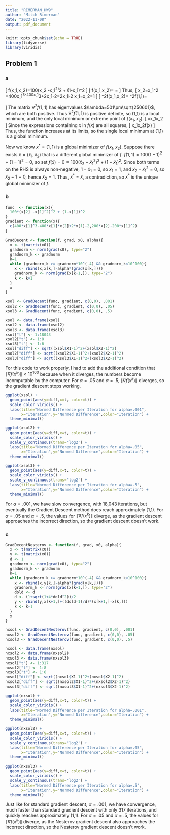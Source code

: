 ```yaml
---
title: "RIMERMAN_HW9"
author: "Mitch Rimerman"
date: "2022-11-08"
output: pdf_document
---
```


```r
knitr::opts_chunk$set(echo = TRUE)
library(tidyverse)
library(viridis)
```

## Problem 1
### a

\[
f(x_1,x_2)=100(x_2 -x_1^2)^2 + (1-x_1)^2
\]
\[
\nabla f(x_1,x_2)=\begin{bmatrix}
400x_1^3-400x_1x_2+2x_1-2 \\
200x_2-200x_1^2
\end{bmatrix}=\begin{bmatrix}
0\\
0
\end{bmatrix}
\]
Thus,
\[
x_2=x_1^2 \quad\Rightarrow\quad 0=400x_1^3-400x_1^3+2x_1-2=2x_1-2  \quad\Rightarrow\quad x_1=x_2=1
\]
\[
\nabla^2f(x_1,x_2)=\begin{bmatrix}
1200x_1^2-400x_2+2 & -400x_1 \\
-400x_1 &  200
\end{bmatrix}\quad\Rightarrow\quad\nabla^2f(1,1)=\begin{bmatrix}
802 & -400 \\
-400 & 200
\end{bmatrix}
\]
The matrix $\nabla^2f(1,1)$ has eigenvalues $\lambda=501\pm\sqrt{250601}$, which are both positive. Thus $\nabla^2f(1,1)$ is positive definite, so (1,1) is a local minimum, and the only local minimum or extreme point of $f(x_1,x_2)$.
\[
\lVert x\rVert\rightarrow\infty \quad\Rightarrow\quad x_1\rightarrow\pm\infty \text{ or }x_2\rightarrow\pm\infty
\]
Since the expressions containing $x$ in $f(x)$ are all squares, 
\[
x_1\rightarrow\pm\infty \text{ or }x_2\rightarrow\pm\infty \quad\Rightarrow\quad f(x)\rightarrow\infty 
\]
Thus, the function increases at its limits, so the single local minimum at (1,1) is a global minimum.


Now we know $x^*=(1,1)$ is a global minimizer of $f(x_1,x_2)$.
Suppose there exists $\tilde{x}=(\tilde{x}_1,\tilde{x}_2)$ that is a different global minimizer of $f$. 
$f(1,1)=100(1 -1)^2 + (1-1)^2=0$, so set $f(\tilde{x})=0=100(\tilde{x}_2 -\tilde{x}_1^2)^2 + (1-\tilde{x}_1)^2$. 
Since both terms on the RHS is always non-negative, $1-\tilde{x}_1=0$, so $\tilde{x}_1=1$, and $\tilde{x}_2 -\tilde{x}_1^2=0$, so $\tilde{x}_2-1=0$, hence $\tilde{x}_2=1$. 
Thus, $x^*=\tilde{x}$, a contradiction, so $x^*$ is the unique global minimizer of $f$.



### b

```r
func  <- function(x){
  100*(x[2] -x[1]^2)^2 + (1-x[1])^2
}
gradient <- function(x){
  c(400*x[1]^3-400*x[1]*x[2]+2*x[1]-2,200*x[2]-200*x[1]^2)
}

GradDecent <- function(f, grad, x0, alpha){
  x <- t(matrix(x0))
  gradnorm <- norm(grad(x0), type="2")
  gradnorm_k <- gradnorm
  k=1
  while (gradnorm_k >= gradnorm*10^(-4) && gradnorm_k<10^100){
    x <- rbind(x,x[k,]-alpha*(grad(x[k,])))
    gradnorm_k <- norm(grad(x[k+1,]), type="2")
    k <- k+1
  }
  x
}

xsol <- GradDecent(func, gradient, c(0,0), .001)
xsol2 <- GradDecent(func, gradient, c(0,0), .05)
xsol3 <- GradDecent(func, gradient, c(0,0), .5)

xsol <- data.frame(xsol)
xsol2 <- data.frame(xsol2)
xsol3 <- data.frame(xsol3)
xsol["t"] <- 1:18043
xsol2["t"] <- 1:8
xsol3["t"] <- 1:6
xsol["diff"] <- sqrt((xsol$X1-1)^2+(xsol$X2-1)^2)
xsol2["diff"] <- sqrt((xsol2$X1-1)^2+(xsol2$X2-1)^2)
xsol3["diff"] <- sqrt((xsol3$X1-1)^2+(xsol3$X2-1)^2)
```

For this code to work properly, I had to add the additional condition that $\lVert\nabla f(x^k)\rVert<10^100$ because when it diverges, the numbers become incomputable by the computer. For $\alpha=.05$ and $\alpha=.5$, $\lVert\nabla f(x^k)\rVert$ diverges, so the gradient descent stops working.

```r
ggplot(xsol) +
  geom_point(aes(y=diff,x=t, color=t)) +
  scale_color_viridis() +
  labs(title="Normed Difference per Iteration for alpha=.001",
       x="Iteration",y="Normed Difference",color="Iteration") +
  theme_minimal()

ggplot(xsol2) +
  geom_point(aes(y=diff,x=t, color=t)) +
  scale_color_viridis() +
  scale_y_continuous(trans='log2') +
  labs(title="Normed Difference per Iteration for alpha=.05",
       x="Iteration",y="Normed Difference",color="Iteration") +
  theme_minimal()

ggplot(xsol3) +
  geom_point(aes(y=diff,x=t, color=t)) +
  scale_color_viridis() +
  scale_y_continuous(trans='log2') +
  labs(title="Normed Difference per Iteration for alpha=.5",
       x="Iteration",y="Normed Difference",color="Iteration") +
  theme_minimal()
```

For $\alpha=.001$, we have slow convergence, with 18,043 iterations, but eventually the Gradient Descent method does reach approximately (1,1). For $\alpha=.05$ and $\alpha=.5$, the values for $\lVert\nabla f(x^k)\rVert$ diverge, as the gradient descent approaches the incorrect direction, so the gradient descent doesn't work. 

### c

```r
GradDecentNesterov <- function(f, grad, x0, alpha){
  x <- t(matrix(x0))
  y <- t(matrix(x0))
  d <- 1
  gradnorm <- norm(grad(x0), type="2")
  gradnorm_k <- gradnorm
  k=1
  while (gradnorm_k >= gradnorm*10^(-4) && gradnorm_k<10^100){
    x <- rbind(x,y[k,]-alpha*(grad(y[k,])))
    gradnorm_k <- norm(grad(x[k+1,]), type="2")
    dold <- d
    d <- (1+sqrt(1+4*dold^2))/2
    y <- rbind(y,x[k+1,]+((dold-1)/d)*(x[k+1,]-x[k,]))
    k <- k+1
  }
  x
}

nxsol <- GradDecentNesterov(func, gradient, c(0,0), .001)
nxsol2 <- GradDecentNesterov(func, gradient, c(0,0), .05)
nxsol3 <- GradDecentNesterov(func, gradient, c(0,0), .5)

nxsol <- data.frame(nxsol)
nxsol2 <- data.frame(nxsol2)
nxsol3 <- data.frame(nxsol3)
nxsol["t"] <- 1:317
nxsol2["t"] <- 1:8
nxsol3["t"] <- 1:6
nxsol["diff"] <- sqrt((nxsol$X1-1)^2+(nxsol$X2-1)^2)
nxsol2["diff"] <- sqrt((nxsol2$X1-1)^2+(nxsol2$X2-1)^2)
nxsol3["diff"] <- sqrt((nxsol3$X1-1)^2+(nxsol3$X2-1)^2)
```

```r
ggplot(nxsol) +
  geom_point(aes(y=diff,x=t, color=t)) +
  scale_color_viridis() +
  labs(title="Normed Difference per Iteration for alpha=.001",
       x="Iteration",y="Normed Difference",color="Iteration") +
  theme_minimal()

ggplot(nxsol2) +
  geom_point(aes(y=diff,x=t, color=t)) +
  scale_color_viridis() +
  scale_y_continuous(trans='log2') +
  labs(title="Normed Difference per Iteration for alpha=.05",
       x="Iteration",y="Normed Difference",color="Iteration") +
  theme_minimal()

ggplot(nxsol3) +
  geom_point(aes(y=diff,x=t, color=t)) +
  scale_color_viridis() +
  scale_y_continuous(trans='log2') +
  labs(title="Normed Difference per Iteration for alpha=.5",
       x="Iteration",y="Normed Difference",color="Iteration") +
  theme_minimal()
```

Just like for standard gradient descent, $\alpha=.001$, we have convergence, much faster than standard gradient descent with only 317 iterations, and quickly reaches approximately (1,1). For $\alpha=.05$ and $\alpha=.5$, the values for $\lVert\nabla f(x^k)\rVert$ diverge, as the Nesterov gradient descent also approaches the incorrect direction, so the Nesterov gradient descent doesn't work. 
